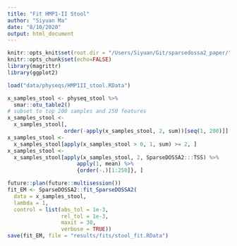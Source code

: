 ```yaml
---
title: "Fit HMP1-II Stool"
author: "Siyuan Ma"
date: "8/10/2020"
output: html_document
---
```


```r
knitr::opts_knit$set(root.dir = "/Users/Siyuan/Git/sparsedossa2_paper/")
knitr::opts_chunk$set(echo=FALSE)
library(magrittr)
library(ggplot2)
```

```r
load("data/physeqs/HMP1II_stool.RData")

x_samples_stool <- physeq_stool %>% 
  smar::otu_table2() 
# subset to top 200 samples and 250 features
x_samples_stool <- 
  x_samples_stool[, 
                  order(-apply(x_samples_stool, 2, sum))[seq(1, 200)]]
x_samples_stool <- 
  x_samples_stool[apply(x_samples_stool > 0, 1, sum) >= 2, ]
x_samples_stool <- 
  x_samples_stool[apply(x_samples_stool, 2, SparseDOSSA2:::TSS) %>% 
                      apply(1, mean) %>% 
                      {order(-.)[1:250]}, ]
```

```r
future::plan(future::multisession())
fit_EM <- SparseDOSSA2::fit_SparseDOSSA2(
  data = x_samples_stool,
  lambda = 1,
  control = list(abs_tol = 1e-3,
                 rel_tol = 1e-3,
                 maxit = 30,
                 verbose = TRUE))
save(fit_EM, file = "results/fits/stool_fit.RData")
```